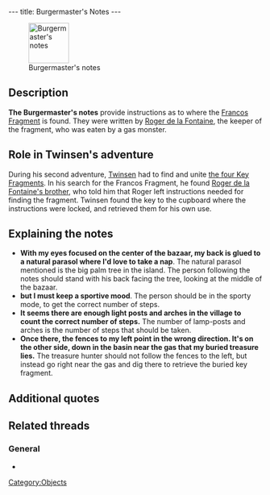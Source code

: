 ---
title: Burgermaster's Notes
---

[[Image:Note.gif|right|80px|frame|Burgermaster's notes]]

{{Quote|
Quote=With my eyes focused on the center of the bazaar, my back is glued to a natural parasol where I'd love to take a nap, but I must keep a sportive mood. It seems there are enough light posts and arches in the village to count the correct number of steps. Once there, the fences to my left point in the wrong direction. It's on the other side, down in the basin near the gas that my buried treasure lies.|
Character=The Burgermaster's notes}}

==Description==
'''The Burgermaster's notes''' provide instructions as to where the [[Francos Fragment]] is found. They were written by [[Roger de la Fontaine]], the keeper of the fragment, who was eaten by a gas monster.

==Role in Twinsen's adventure==
During his second adventure, [[Twinsen]] had to find and unite [[Dark Monk's key|the four Key Fragments]]. In his search for the Francos Fragment, he found [[Roger de la Fontaine's brother]], who told him that Roger left instructions needed for finding the fragment. Twinsen found the key to the cupboard where the instructions were locked, and retrieved them for his own use.

==Explaining the notes==
* '''With my eyes focused on the center of the bazaar, my back is glued to a natural parasol where I'd love to take a nap'''. The natural parasol mentioned is the big palm tree in the island. The person following the notes should stand with his back facing the tree, looking at the middle of the bazaar.
* '''but I must keep a sportive mood'''. The person should be in the sporty mode, to get the correct number of steps.
* '''It seems there are enough light posts and arches in the village to count the correct number of steps.''' The number of lamp-posts and arches is the number of steps that should be taken.
* '''Once there, the fences to my left point in the wrong direction. It's on the other side, down in the basin near the gas that my buried treasure lies.''' The treasure hunter should not follow the fences to the left, but instead go right near the gas and dig there to retrieve the buried key fragment.

==Additional quotes==
{{Quote|
Quote=These notes contain the enigma which leads to the fragment of the Francos. They give a clue to the location where the fragment was buried is revealed.|
Character=Official description}}
{{Quote|
Quote=You just found the Francos Burgermaster's notes. They'll help you find the Francos fragment.|
Character=What Twinsen heard when finding it}}

==Related threads==
===General===
* {{thread|id=2350|title=Burgmaster's note}}

[[Category:Objects]]